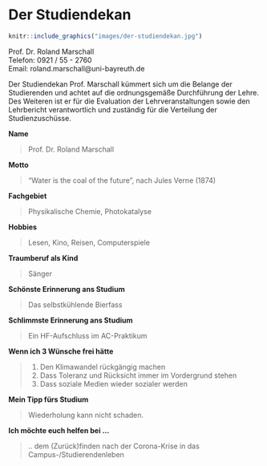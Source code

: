 # Der Studiendekan

```r
knitr::include_graphics("images/der-studiendekan.jpg")
```

Prof. Dr. Roland Marschall<br>
Telefon: 0921 / 55 - 2760<br>
Email: roland.marschall@uni-bayreuth.de

Der Studiendekan Prof. Marschall kümmert sich um die Belange der Studierenden und achtet auf die ordnungsgemäße Durchführung der Lehre.
Des Weiteren ist er für die Evaluation der Lehrveranstaltungen sowie den Lehrbericht verantwortlich und zuständig für die Verteilung der Studienzuschüsse.

**Name**

> Prof. Dr. Roland Marschall

**Motto**

> "Water is the coal of the future", nach Jules Verne (1874)

**Fachgebiet**

> Physikalische Chemie, Photokatalyse

**Hobbies**

> Lesen, Kino, Reisen, Computerspiele

**Traumberuf als Kind**

> Sänger

**Schönste Erinnerung ans Studium**

> Das selbstkühlende Bierfass

**Schlimmste Erinnerung ans Studium**

> Ein HF-Aufschluss im AC-Praktikum

**Wenn ich 3 Wünsche frei hätte**

> 1. Den Klimawandel rückgängig machen
> 2. Dass Toleranz und Rücksicht immer im Vordergrund stehen
> 3. Dass soziale Medien wieder sozialer werden

**Mein Tipp fürs Studium**

> Wiederholung kann nicht schaden.

**Ich möchte euch helfen bei ...**

> .. dem (Zurück)finden nach der Corona-Krise in das Campus-/Studierendenleben